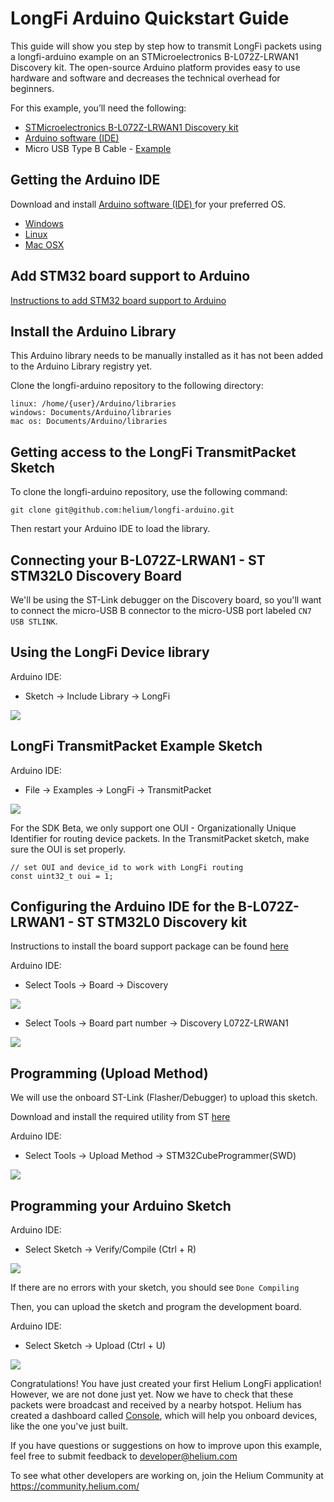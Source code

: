 
# LongFi Arduino Quickstart Guide

This guide will show you step by step how to transmit LongFi packets using a longfi-arduino example on an STMicroelectronics B-L072Z-LRWAN1 Discovery kit. The open-source Arduino platform provides easy to use hardware and software and decreases the technical overhead for beginners.  

For this example, you’ll need the following:

* <a href="https://www.st.com/en/evaluation-tools/b-l072z-lrwan1.html" target="_blank">STMicroelectronics B-L072Z-LRWAN1 Discovery kit</a>
* <a href="https://www.arduino.cc/en/Main/Software" target="_blank">Arduino software (IDE)</a> 
* Micro USB Type B Cable - <a href="https://www.amazon.com/AmazonBasics-Male-Micro-Cable-Black/dp/B0719H12WD/ref=sr_1_2_sspa?" target="_blank">Example </a>

## Getting the Arduino IDE

Download and install <a href="https://www.arduino.cc/en/Main/Software" target="_blank">Arduino software (IDE) </a> for your preferred OS. 

* <a href="https://www.arduino.cc/en/Guide/Windows" target="_blank">Windows </a>
* <a href="https://www.arduino.cc/en/Guide/linux" target="_blank">Linux </a>
* <a href="https://www.arduino.cc/en/Guide/MacOSX" target="_blank">Mac OSX</a>

## Add STM32 board support to Arduino

<a href="https://github.com/stm32duino/wiki/wiki/Getting-Started" target="_blank">Instructions to add STM32 board support to Arduino</a> 

## Install the Arduino Library

This Arduino library needs to be manually installed as it has not been added to the Arduino Library registry yet. 

Clone the longfi-arduino repository to the following directory:

```
linux: /home/{user}/Arduino/libraries
windows: Documents/Arduino/libraries
mac os: Documents/Arduino/libraries
```
## Getting access to the LongFi TransmitPacket Sketch

To clone the longfi-arduino repository, use the following command: 

```
git clone git@github.com:helium/longfi-arduino.git
```

Then restart your Arduino IDE to load the library. 

## Connecting your B-L072Z-LRWAN1 - ST STM32L0 Discovery Board  

We'll be using the ST-Link debugger on the Discovery board, so you'll want to connect the micro-USB B connector to the micro-USB port labeled `CN7 USB STLINK`.

## Using the LongFi Device library

Arduino IDE: 

* Sketch -> Include Library -> LongFi

<img src={LongFi_Library} />

## LongFi TransmitPacket Example Sketch

Arduino IDE:

* File -> Examples -> LongFi -> TransmitPacket

<img src={LongFi_Example} /> 

For the SDK Beta, we only support one OUI - Organizationally Unique Identifier for routing device packets. In the TransmitPacket sketch, make sure the OUI is set properly. 

```
// set OUI and device_id to work with LongFi routing
const uint32_t oui = 1;
```

## Configuring the Arduino IDE for the B-L072Z-LRWAN1 - ST STM32L0 Discovery kit

Instructions to install the board support package can be found <a href="https://github.com/stm32duino/Arduino_Core_STM32#getting-started" target="_blank">here</a> 

Arduino IDE:

* Select Tools -> Board -> Discovery

<img src={Arduino_Board_Discovery} /> 

* Select Tools -> Board part number -> Discovery L072Z-LRWAN1

<img src={Arduino_Board_PartNumber} /> 

## Programming (Upload Method)

We will use the onboard ST-Link (Flasher/Debugger) to upload this sketch. 

Download and install the required utility from ST <a href="https://www.st.com/en/development-tools/stm32cubeprog.html" target="_blank">here</a> 

Arduino IDE:

* Select Tools -> Upload Method -> STM32CubeProgrammer(SWD)

<img src={upload_sketch} /> 

## Programming your Arduino Sketch

Arduino IDE:
* Select Sketch -> Verify/Compile (Ctrl + R)

<img src={Arduino_Compile} /> 

If there are no errors with your sketch, you should see `Done Compiling`

Then, you can upload the sketch and program the development board. 

Arduino IDE:
* Select Sketch -> Upload (Ctrl + U)

<img src={upload_success} />

Congratulations! You have just created your first Helium LongFi application! However, we are not done just yet. Now we have to check that these packets were broadcast and received by a nearby hotspot. Helium has created a dashboard called <a href="https://developer.helium.com/console/overview" target="_blank">Console</a>, which will help you onboard devices, like the one you've just built. 

If you have questions or suggestions on how to improve upon this example, feel free to submit feedback to developer@helium.com

To see what other developers are working on, join the Helium Community at https://community.helium.com/
